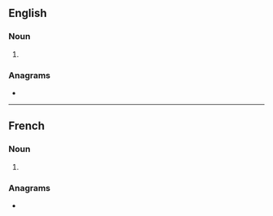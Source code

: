==English==

===Noun===
{{head|en|noun plural form}}

# {{plural of|canard|lang=en}}

===Anagrams===
* {{anagrams|en|Arcands|sandrac}}

----

==French==

===Noun===
{{head|fr|noun plural form|g=m}}

# {{plural of|canard|lang=fr}}

===Anagrams===
* {{l|fr|cadrans}}